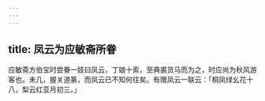 ```yaml
---
---
---
```

title: 凤云为应敏斋所眷
---



应敏斋方伯宝时尝眷一妓曰凤云，丁娘十索，至典裘货马而为之，时应尚为秋风游客也。未几，握关道篆，而凤云已不知何往矣。有赠凤云一联云：「桐凤绿幺花十八，梨云红亚月初三。」